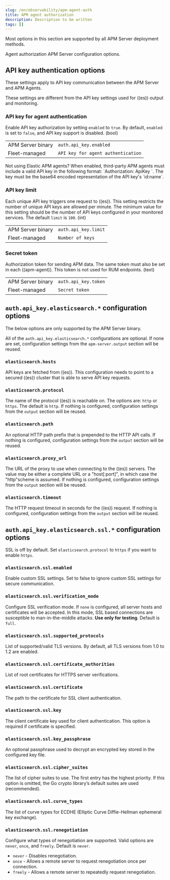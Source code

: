 ```yaml
---
slug: /en/observability/apm-agent-auth
title: APM agent authorization
description: Description to be written
tags: []
---
```



<div id="apm-agent-auth"></div>

<ApmSupportOverview binary={true} fleet={true}>
  Most options in this section are supported by all APM Server deployment methods.
</ApmSupportOverview>

Agent authorization APM Server configuration options.

<TabWidgetsAuthConfigWidget />

<div id="apm-api-key-auth-settings"></div>

## API key authentication options

These settings apply to API key communication between the APM Server and APM Agents.

<DocCallOut title="Note">
These settings are different from the API key settings used for ((es)) output and monitoring.
</DocCallOut>

<div id="api_key_for_agent_authentication"></div>

### API key for agent authentication

Enable API key authorization by setting `enabled` to `true`.
By default, `enabled` is set to `false`, and API key support is disabled. (bool)

|  |  |
|---|---|
| APM Server binary | `auth.api_key.enabled` |
| Fleet-managed     | `API key for agent authentication` |

<DocCallOut title="Tip">
Not using Elastic APM agents?
When enabled, third-party APM agents must include a valid API key in the following format:
`Authorization: ApiKey <token>`. The key must be the base64 encoded representation of the API key's `id:name`.
</DocCallOut>

<div id="api_key_limit"></div>

### API key limit

Each unique API key triggers one request to ((es)).
This setting restricts the number of unique API keys are allowed per minute.
The minimum value for this setting should be the number of API keys configured in your monitored services.
The default `limit` is `100`. (int)

|  |  |
|---|---|
| APM Server binary | `auth.api_key.limit` |
| Fleet-managed     | `Number of keys` |

<div id="secret_token"></div>

### Secret token

Authorization token for sending APM data.
The same token must also be set in each ((apm-agent)).
This token is not used for RUM endpoints. (text)

|  |  |
|---|---|
| APM Server binary | `auth.api_key.token` |
| Fleet-managed     | `Secret token` |

<div id="`auth.api_key.elasticsearch.*`_configuration_options"></div>

## `auth.api_key.elasticsearch.*` configuration options

<ApmSupportOverview binary={true} fleet={false}>
  The below options are only supported by the APM Server binary.

  All of the `auth.api_key.elasticsearch.*` configurations are optional.
  If none are set, configuration settings from the `apm-server.output` section will be reused.
</ApmSupportOverview>

<div id="`elasticsearch.hosts`"></div>

### `elasticsearch.hosts`

API keys are fetched from ((es)).
This configuration needs to point to a secured ((es)) cluster that is able to serve API key requests.

<div id="`elasticsearch.protocol`"></div>

### `elasticsearch.protocol`

The name of the protocol ((es)) is reachable on.
The options are: `http` or `https`. The default is `http`.
If nothing is configured, configuration settings from the `output` section will be reused.

<div id="`elasticsearch.path`"></div>

### `elasticsearch.path`

An optional HTTP path prefix that is prepended to the HTTP API calls.
If nothing is configured, configuration settings from the `output` section will be reused.

<div id="`elasticsearch.proxy_url`"></div>

### `elasticsearch.proxy_url`

The URL of the proxy to use when connecting to the ((es)) servers.
The value may be either a complete URL or a "host[:port]", in which case the "http"scheme is assumed.
If nothing is configured, configuration settings from the `output` section will be reused.

<div id="`elasticsearch.timeout`"></div>

### `elasticsearch.timeout`

The HTTP request timeout in seconds for the ((es)) request.
If nothing is configured, configuration settings from the `output` section will be reused.

<div id="`auth.api_key.elasticsearch.ssl.*`_configuration_options"></div>

## `auth.api_key.elasticsearch.ssl.*` configuration options

SSL is off by default. Set `elasticsearch.protocol` to `https` if you want to enable `https`.

<div id="`elasticsearch.ssl.enabled`"></div>

### `elasticsearch.ssl.enabled`

Enable custom SSL settings.
Set to false to ignore custom SSL settings for secure communication.

<div id="`elasticsearch.ssl.verification_mode`"></div>

### `elasticsearch.ssl.verification_mode`

Configure SSL verification mode.
If `none` is configured, all server hosts and certificates will be accepted.
In this mode, SSL based connections are susceptible to man-in-the-middle attacks.
**Use only for testing**. Default is `full`.

<div id="`elasticsearch.ssl.supported_protocols`"></div>

### `elasticsearch.ssl.supported_protocols`

List of supported/valid TLS versions.
By default, all TLS versions from 1.0 to 1.2 are enabled.

<div id="`elasticsearch.ssl.certificate_authorities`"></div>

### `elasticsearch.ssl.certificate_authorities`

List of root certificates for HTTPS server verifications.

<div id="`elasticsearch.ssl.certificate`"></div>

### `elasticsearch.ssl.certificate`

The path to the certificate for SSL client authentication.

<div id="`elasticsearch.ssl.key`"></div>

### `elasticsearch.ssl.key`

The client certificate key used for client authentication.
This option is required if certificate is specified.

<div id="`elasticsearch.ssl.key_passphrase`"></div>

### `elasticsearch.ssl.key_passphrase`

An optional passphrase used to decrypt an encrypted key stored in the configured key file.

<div id="`elasticsearch.ssl.cipher_suites`"></div>

### `elasticsearch.ssl.cipher_suites`

The list of cipher suites to use. The first entry has the highest priority.
If this option is omitted, the Go crypto library’s default suites are used (recommended).

<div id="`elasticsearch.ssl.curve_types`"></div>

### `elasticsearch.ssl.curve_types`

The list of curve types for ECDHE (Elliptic Curve Diffie-Hellman ephemeral key exchange).

<div id="`elasticsearch.ssl.renegotiation`"></div>

### `elasticsearch.ssl.renegotiation`

Configure what types of renegotiation are supported.
Valid options are `never`, `once`, and `freely`. Default is `never`.

* `never` - Disables renegotiation.
* `once` - Allows a remote server to request renegotiation once per connection.
* `freely` - Allows a remote server to repeatedly request renegotiation.

